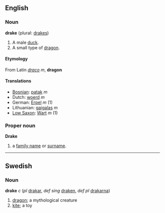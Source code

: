 ==English==
=== Noun ===
'''drake''' (plural: [[drakes]])

# A male [[duck]].
# A small type of [[dragon]].

====Etymology====
From Latin ''[[draco]]'' ''m'', '''dragon'''

====Translations====
*[[Bosnian]]: [[patak]] ''m''
*Dutch: [[woerd]] ''m''
*German: [[Erpel]] ''m'' (1)
*Lithuanian: [[gaigalas]] ''m''
*[[Low Saxon]]: [[Wart]] ''m'' (1)

===Proper noun===
'''Drake'''

# a [[family name]] or [[surname]].

----
==Swedish==
===Noun===
'''drake''' ''c'' (''pl'' [[drakar]], ''def sing'' [[draken]], ''def pl'' [[drakarna]])

#[[dragon]]; a mythological creature
#[[kite]]; a toy